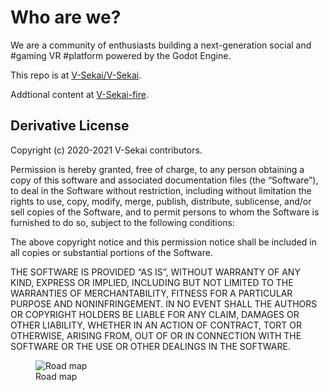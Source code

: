 # Who are we?

We are a community of enthusiasts building a next-generation social and #gaming VR #platform powered by the Godot Engine.

This repo is at [V-Sekai/V-Sekai](https://github.com/V-Sekai/V-Sekai).

Addtional content at [V-Sekai-fire](https://github.com/V-Sekai-fire/).

## Derivative License

Copyright (c) 2020-2021 V-Sekai contributors.

Permission is hereby granted, free of charge, to any person obtaining a copy
of this software and associated documentation files (the "Software"), to deal
in the Software without restriction, including without limitation the rights
to use, copy, modify, merge, publish, distribute, sublicense, and/or sell
copies of the Software, and to permit persons to whom the Software is
furnished to do so, subject to the following conditions:

The above copyright notice and this permission notice shall be included in all
copies or substantial portions of the Software.

THE SOFTWARE IS PROVIDED "AS IS", WITHOUT WARRANTY OF ANY KIND, EXPRESS OR
IMPLIED, INCLUDING BUT NOT LIMITED TO THE WARRANTIES OF MERCHANTABILITY,
FITNESS FOR A PARTICULAR PURPOSE AND NONINFRINGEMENT. IN NO EVENT SHALL THE
AUTHORS OR COPYRIGHT HOLDERS BE LIABLE FOR ANY CLAIM, DAMAGES OR OTHER
LIABILITY, WHETHER IN AN ACTION OF CONTRACT, TORT OR OTHERWISE, ARISING FROM,
OUT OF OR IN CONNECTION WITH THE SOFTWARE OR THE USE OR OTHER DEALINGS IN THE
SOFTWARE.

![Road map](./vsekai_roadmap_evergreen.svg)
